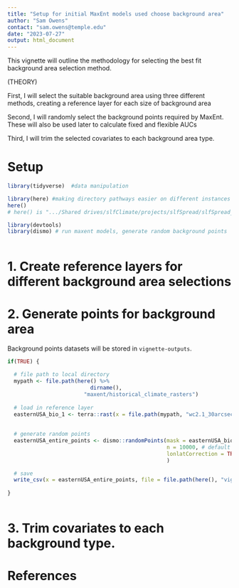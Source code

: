 ```yaml
---
title: "Setup for initial MaxEnt models used choose background area"
author: "Sam Owens"
contact: "sam.owens@temple.edu"
date: "2023-07-27"
output: html_document
---
```


This vignette will outline the methodology for selecting the best fit background area selection method. 

(THEORY)

First, I will select the suitable background area using three different methods, creating a reference layer for each size of background area

Second, I will randomly select the background points required by MaxEnt. These will also be used later to calculate fixed and flexible AUCs

Third, I will trim the selected covariates to each background area type. 

# Setup

```r

library(tidyverse)  #data manipulation

library(here) #making directory pathways easier on different instances
here()
# here() is ".../Shared drives/slfClimate/projects/slfSpread/slfSpread_pkg"

library(devtools)
library(dismo) # run maxent models, generate random background points



```


# 1. Create reference layers for different background area selections





# 2. Generate points for background area

Background points datasets will be stored in `vignette-outputs`.

```r

if(TRUE) {

  # file path to local directory
  mypath <- file.path(here() %>% 
                          dirname(),
                        "maxent/historical_climate_rasters")
  
  # load in reference layer
  easternUSA_bio_1 <- terra::rast(x = file.path(mypath, "wc2.1_30arcsec", "easternUSA_bio_1.asc"))
  
  
  # generate random points 
  easternUSA_entire_points <- dismo::randomPoints(mask = easternUSA_bio_1, 
                                                  n = 10000, # default number used by maxent
                                                  lonlatCorrection = TRUE # weight samples by latitude because cell size is larger closer to equator
                                                  )

  # save
  write_csv(x = easternUSA_entire_points, file = file.path(here(), "vignette-outputs", "data-tables", "easternUSA_flexible_entire_area_points.csv"))
  
}
  
```








# 3. Trim covariates to each background type.



# References






